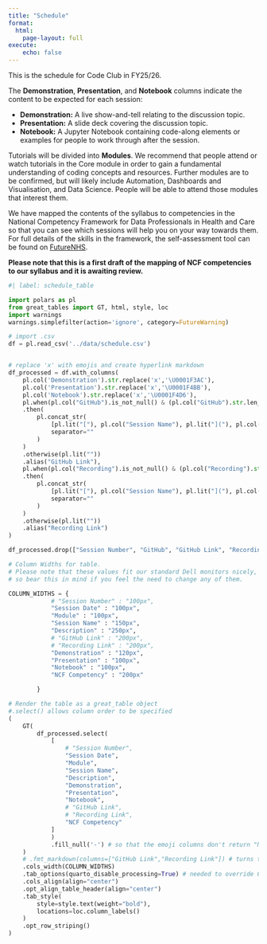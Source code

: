 ```yaml
---
title: "Schedule"
format:
  html:
    page-layout: full
execute:
    echo: false
---
```


This is the schedule for Code Club in FY25/26.

The **Demonstration**, **Presentation**, and **Notebook** columns indicate the content to be expected for each session:

- **Demonstration:** A live show-and-tell relating to the discussion topic.
- **Presentation:** A slide deck covering the discussion topic.
- **Notebook:** A Jupyter Notebook containing code-along elements or examples for people to work through after the session.

Tutorials will be divided into **Modules**. We recommend that people attend or watch tutorials in the Core module in order to gain a fundamental understanding of coding concepts and resources. Further modules are to be confirmed, but will likely include Automation, Dashboards and Visualisation, and Data Science. People will be able to attend those modules that interest them.

We have mapped the contents of the syllabus to competencies in the National Competency Framework for Data Professionals in Health and Care so that you can see which sessions will help you on your way towards them. For full details of the skills in the framework, the self-assessment tool can be found on [FutureNHS](https://future.nhs.uk/DataAnalytics/view?objectID=163018181).

**Please note that this is a first draft of the mapping of NCF competencies to our syllabus and it is awaiting review.**

<!-- ::: column-page -->
```python
#| label: schedule_table

import polars as pl
from great_tables import GT, html, style, loc
import warnings
warnings.simplefilter(action='ignore', category=FutureWarning)

# import .csv
df = pl.read_csv('../data/schedule.csv')


# replace 'x' with emojis and create hyperlink markdown
df_processed = df.with_columns(
    pl.col('Demonstration').str.replace('x','\U0001F3AC'),
    pl.col('Presentation').str.replace('x','\U0001F4BB'),
    pl.col('Notebook').str.replace('x','\U0001F4D6'),
    pl.when(pl.col("GitHub").is_not_null() & (pl.col("GitHub").str.len_chars() > 0))
    .then(
        pl.concat_str(
            [pl.lit("["), pl.col("Session Name"), pl.lit("]("), pl.col("GitHub"), pl.lit(")")],
            separator=""
        )
    )
    .otherwise(pl.lit("")) 
    .alias("GitHub Link"),
    pl.when(pl.col("Recording").is_not_null() & (pl.col("Recording").str.len_chars() > 0))
    .then(
        pl.concat_str(
            [pl.lit("["), pl.col("Session Name"), pl.lit("]("), pl.col("Recording"), pl.lit(")")],
            separator=""
        )
    )
    .otherwise(pl.lit(""))
    .alias("Recording Link")
)

df_processed.drop(["Session Number", "GitHub", "GitHub Link", "Recording", "Recording Link"])

# Column Widths for table.
# Please note that these values fit our standard Dell monitors nicely,
# so bear this in mind if you feel the need to change any of them.

COLUMN_WIDTHS = {
            # "Session Number" : "100px",
            "Session Date" : "100px",
            "Module" : "100px",
            "Session Name" : "150px",
            "Description" : "250px",
            # "GitHub Link" : "200px",
            # "Recording Link" : "200px",
            "Demonstration" : "120px",
            "Presentation" : "100px",
            "Notebook" : "100px",
            "NCF Competency" : "200px"

        }

# Render the table as a great_table object
#.select() allows column order to be specified
(
    GT(
        df_processed.select(
            [
                # "Session Number",
                "Session Date",
                "Module",
                "Session Name",
                "Description",
                "Demonstration",
                "Presentation",
                "Notebook",
                # "GitHub Link",
                # "Recording Link",
                "NCF Competency"
            ]
            )
            .fill_null('-') # so that the emoji columns don't return "None" when empty
    )
    # .fmt_markdown(columns=["GitHub Link","Recording Link"]) # turns the hyperlink markdown into rendered link
    .cols_width(COLUMN_WIDTHS)
    .tab_options(quarto_disable_processing=True) # needed to override Quarto's own table formatting
    .cols_align(align="center")
    .opt_align_table_header(align="center")
    .tab_style(
        style=style.text(weight="bold"),
        locations=loc.column_labels()
    )
    .opt_row_striping()
)
```
<!-- ::: -->
